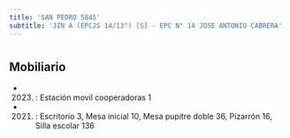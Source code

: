 ```yaml
---
title: 'SAN PEDRO 5845'
subtitle: 'JIN A (EPCJS 14/13°) [S] - EPC N° 14 JOSE ANTONIO CABRERA'
---
```


#


## Mobiliario

*  (2023) : Estación movil cooperadoras 1 

*  (2021) : Escritorio 3, Mesa inicial 10, Mesa pupitre doble 36, Pizarrón 16, Silla escolar 136 



